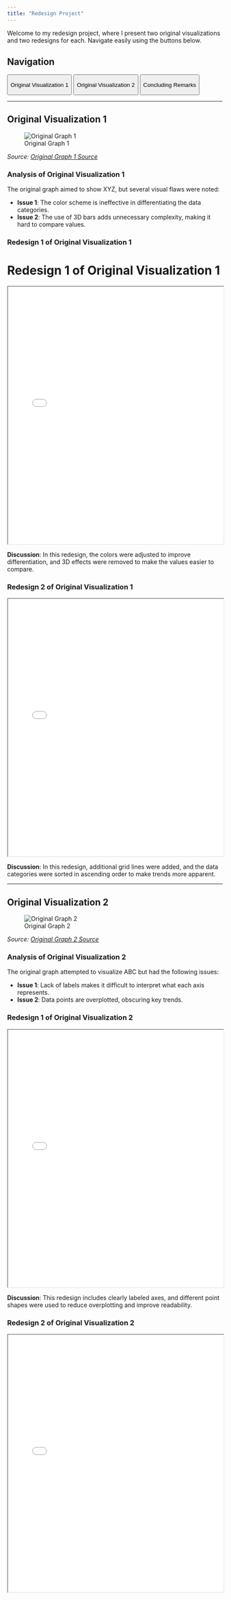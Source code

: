 ```yaml
---
title: "Redesign Project"
---
```


Welcome to my redesign project, where I present two original visualizations and two redesigns for each. Navigate easily using the buttons below.

## Navigation

<button class="btn-custom">

<a href="#original-visualization-1" style="color: inherit; text-decoration: none;">Original Visualization 1</a>

</button>

<button class="btn-custom">

<a href="#original-visualization-2" style="color: inherit; text-decoration: none;">Original Visualization 2</a>

</button>

<button class="btn-custom">

<a href="#concluding-remarks" style="color: inherit; text-decoration: none;">Concluding Remarks</a>

</button>

------------------------------------------------------------------------

## Original Visualization 1 {#original-visualization-1}

![Original Graph 1](path/to/original_graph1.png)

*Source: [Original Graph 1 Source](#)*

::: card
<h3>Analysis of Original Visualization 1</h3>

<p>The original graph aimed to show XYZ, but several visual flaws were noted:</p>

<ul>

<li><strong>Issue 1</strong>: The color scheme is ineffective in differentiating the data categories.</li>

<li><strong>Issue 2</strong>: The use of 3D bars adds unnecessary complexity, making it hard to compare values.</li>

</ul>
:::

### Redesign 1 of Original Visualization 1

# Redesign 1 of Original Visualization 1

<iframe src="assets/Redesign 1-1.html" width="100%" height="600px">

</iframe>

**Discussion**: In this redesign, the colors were adjusted to improve differentiation, and 3D effects were removed to make the values easier to compare.

### Redesign 2 of Original Visualization 1

<iframe src="assets/Redesign 1-2.html" width="100%" height="600px"></iframe> 

**Discussion**: In this redesign, additional grid lines were added, and the data categories were sorted in ascending order to make trends more apparent.

------------------------------------------------------------------------

## Original Visualization 2 {#original-visualization-2}

![Original Graph 2](path/to/original_graph2.png)

*Source: [Original Graph 2 Source](#)*

::: card
<h3>Analysis of Original Visualization 2</h3>

<p>The original graph attempted to visualize ABC but had the following issues:</p>

<ul>

<li><strong>Issue 1</strong>: Lack of labels makes it difficult to interpret what each axis represents.</li>

<li><strong>Issue 2</strong>: Data points are overplotted, obscuring key trends.</li>

</ul>
:::

### Redesign 1 of Original Visualization 2

<iframe src="assets/Redesign 2-1.html" width="100%" height="600px"></iframe>

**Discussion**: This redesign includes clearly labeled axes, and different point shapes were used to reduce overplotting and improve readability.

### Redesign 2 of Original Visualization 2

<iframe src="assets/Redesign 2-2.html" width="100%" height="600px">


**Discussion**: In this version, we used a line plot instead of scatter points to better represent the trend over time.

------------------------------------------------------------------------

## Concluding Remarks {#concluding-remarks}

::: card
<p>Through these redesigns, I've aimed to improve both the interpretability and visual clarity of the original visualizations. Specifically:</p>

<ul>

<li><strong>Original Visualization 1</strong>: The use of better color schemes and simplified design made it easier to understand the categories and their relationships.</li>

<li><strong>Original Visualization 2</strong>: Adding labels and changing the plot type helped convey the key message without overwhelming the viewer.</li>

</ul>

<p>Further steps may include incorporating additional data points for more in-depth analysis or experimenting with interactive visualizations.</p>
:::

------------------------------------------------------------------------

## References

-   Original Visualization 1 Source: Author Name, Year, [Link to Source](#)
-   Original Visualization 2 Source: Author Name, Year, [Link to Source](#)
-   Tools: R, ggplot2, dplyr
